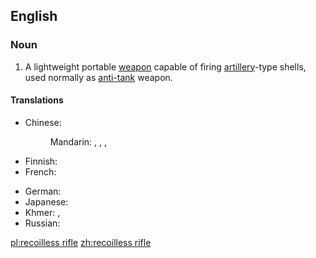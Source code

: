 ==English==
{{wikipedia}}

===Noun===
{{en-noun|head=[[recoil]][[-less|less]] [[rifle]]}}

# A lightweight portable [[weapon]] capable of firing [[artillery]]-type shells, used normally as [[anti-tank]] weapon.

====Translations====
{{trans-top|weapon}}
* Chinese:
*: Mandarin: {{t|cmn|無後座力炮|sc=Hani}}, {{t|cmn|无后座力炮|tr=wúhòu zuò lìpào|sc=Hani}}, {{t|cmn|無後力炮|sc=Hani}}, {{t|cmn|无后力炮|tr=wúhòu lìpào|sc=Hani}}
* Finnish: {{t+|fi|sinko}}
* French: {{t|fr|canon sans recul|m}}
{{trans-mid}}
* German: {{t|de|rückstoßfreies Geschütz|n}}
* Japanese: {{t|ja|無反動砲|tr=むはんどうほう, muhan dōhō|sc=Jpan}}
* Khmer: {{t+|km|កាំភ្លើងឥតធាក់ថយ|tr=kampləəŋ ǝt tʰeak tʰɑɑy|sc=Khmr}}, {{t|km|កាំភ្លើងមិនធាក់|tr=kampləəŋ mɨn tʰeak|sc=Khmr}}
* Russian: {{t|ru|безотка́тное ору́дие|n}}
{{trans-bottom}}

[[pl:recoilless rifle]]
[[zh:recoilless rifle]]